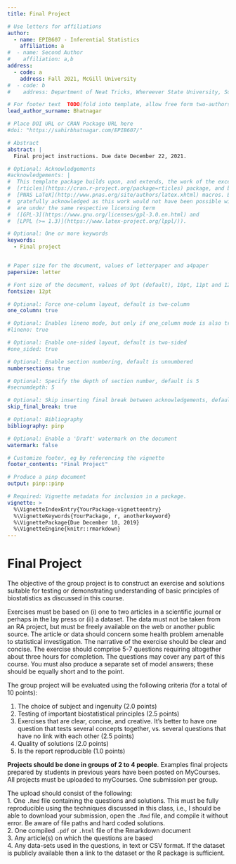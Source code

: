 ```yaml
---
title: Final Project

# Use letters for affiliations
author:
  - name: EPIB607 - Inferential Statistics
    affiliation: a
#  - name: Second Author
#    affiliation: a,b
address:
  - code: a
    address: Fall 2021, McGill University
#  - code: b
#    address: Department of Neat Tricks, Whereever State University, Someplace, MC, 67890

# For footer text  TODO(fold into template, allow free form two-authors)
lead_author_surname: Bhatnagar 

# Place DOI URL or CRAN Package URL here
#doi: "https://sahirbhatnagar.com/EPIB607/"

# Abstract
abstract: |
  Final project instructions. Due date December 22, 2021.

# Optional: Acknowledgements
#acknowledgements: |
#  This template package builds upon, and extends, the work of the excellent
#  [rticles](https://cran.r-project.org/package=rticles) package, and both packages rely on the
#  [PNAS LaTeX](http://www.pnas.org/site/authors/latex.xhtml) macros. Both these sources are
#  gratefully acknowledged as this work would not have been possible without them.  Our extensions
#  are under the same respective licensing term
#  ([GPL-3](https://www.gnu.org/licenses/gpl-3.0.en.html) and
#  [LPPL (>= 1.3)](https://www.latex-project.org/lppl/)).

# Optional: One or more keywords
keywords:
  - Final project


# Paper size for the document, values of letterpaper and a4paper
papersize: letter

# Font size of the document, values of 9pt (default), 10pt, 11pt and 12pt
fontsize: 12pt

# Optional: Force one-column layout, default is two-column
one_column: true

# Optional: Enables lineno mode, but only if one_column mode is also true
#lineno: true

# Optional: Enable one-sided layout, default is two-sided
#one_sided: true

# Optional: Enable section numbering, default is unnumbered
numbersections: true

# Optional: Specify the depth of section number, default is 5
#secnumdepth: 5

# Optional: Skip inserting final break between acknowledgements, default is false
skip_final_break: true

# Optional: Bibliography 
bibliography: pinp

# Optional: Enable a 'Draft' watermark on the document
watermark: false

# Customize footer, eg by referencing the vignette
footer_contents: "Final Project"

# Produce a pinp document
output: pinp::pinp

# Required: Vignette metadata for inclusion in a package.
vignette: >
  %\VignetteIndexEntry{YourPackage-vignetteentry}
  %\VignetteKeywords{YourPackage, r, anotherkeyword}
  %\VignettePackage{Due December 10, 2019}
  %\VignetteEngine{knitr::rmarkdown}
---
```


# Final Project

The objective of the group project is to construct an exercise and solutions suitable for testing or demonstrating understanding of basic principles of biostatistics as discussed in this course.

\vspace*{.3in}

Exercises must be based on (i) one to two articles in a scientific journal or perhaps in the lay press
or (ii) a \textit{publicly available} dataset. The data must not be taken from an RA project, but must be
freely available on the web or another public source. The article or data should concern some health
problem amenable to statistical investigation. The narrative of the exercise should be clear and concise.
The exercise should comprise 5-7 questions requiring altogether about three hours for completion. The
questions may cover any part of this course. You must also produce a separate set of model answers;
these should be equally short and to the point. 


\vspace*{.15in}

The group project will be evaluated using the following criteria (for a total of 10 points):

1. The choice of subject and ingenuity (2.0 points)  
2. Testing of important biostatistical principles (2.5 points)  
3. Exercises that are clear, concise, and creative. It's better to have one question that tests several concepts together, vs. several questions that have no link with each other (2.5 points)  
4. Quality of solutions (2.0 points)  
5. Is the report reproducible (1.0 points)  


\vspace*{.1in}

**Projects should be done in groups of 2 to 4 people**.
Examples final projects prepared by students in previous years have been posted on MyCourses.
All projects must be uploaded to myCourses. One submission per group.

The upload should consist of the following:  
    1. One `.Rmd` file containing the questions and solutions. This must be fully reproducible using the techniques discussed in this class, i.e., I should be able to download your submission, open the `.Rmd` file, and compile it without error. Be aware of file paths and hard coded solutions.  
    2. One compiled `.pdf` or `.html` file of the Rmarkdown document  
    3. Any article(s) on which the questions are based  
    4. Any data-sets used in the questions, in text or CSV format. If the dataset is publicly available then a link to the dataset or the R package is sufficient.  




